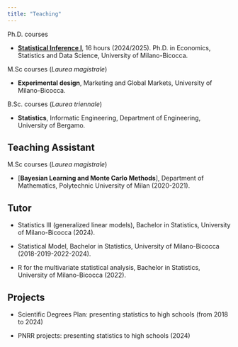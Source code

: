 ```yaml
---
title: "Teaching"
---
```


Ph.D. courses 

-   [**Statistical Inference I**](https://AliceGiampino.github.io/StatInfI/), 16 hours (2024/2025). Ph.D. in Economics, Statistics and Data Science, University of Milano-Bicocca.


M.Sc courses (*Laurea magistrale*)

-   **Experimental design**, Marketing and Global Markets, University of Milano-Bicocca.

B.Sc. courses (*Laurea triennale*)

-   **Statistics**, Informatic Engineering, Department of Engineering, University of Bergamo.

## Teaching Assistant

M.Sc courses (*Laurea magistrale*)

-   [**Bayesian Learning and Monte Carlo Methods**], Department of Mathematics, Polytechnic University of Milan (2020-2021).

## Tutor

- Statistics III (generalized linear models), Bachelor in Statistics, University of Milano-Bicocca (2024).

-   Statistical Model, Bachelor in Statistics, University of Milano-Bicocca (2018-2019-2022-2024).
-   R for the multivariate statistical analysis, Bachelor in Statistics, University of Milano-Bicocca (2022).

## Projects

-   Scientific Degrees Plan: presenting statistics to high schools (from 2018 to 2024)

- PNRR projects: presenting statistics to high schools (2024)
